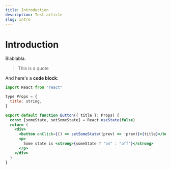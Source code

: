 ```yaml
---
title: Introduction
description: Test article
slug: intro
---
```


# Introduction

Blablabla.

> This is a quote

And here's a **code block**:

```jsx filename=button.js
import React from "react"

type Props = {
  title: string,
}

export default function Button({ title }: Props) {
  const [someState, setSomeState] = React.useState(false)
  return (
    <div>
      <button onClick={() => setSomeState((prev) => !prev)}>{title}</button>
      <p>
        Some state is <strong>{someState ? "on" : "off"}</strong>
      </p>
    </div>
  )
}
```
